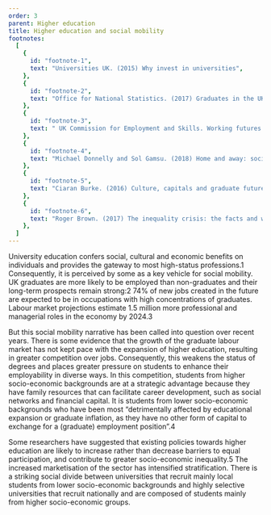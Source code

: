 ```yaml
---
order: 3
parent: Higher education
title: Higher education and social mobility
footnotes:
  [
    {
      id: "footnote-1",
      text: "Universities UK. (2015) Why invest in universities",
    },
    {
      id: "footnote-2",
      text: "Office for National Statistics. (2017) Graduates in the UK labour market.",
    },
    {
      id: "footnote-3",
      text: " UK Commission for Employment and Skills. Working futures 2014-2024.",
    },
    {
      id: "footnote-4",
      text: "Michael Donnelly and Sol Gamsu. (2018) Home and away: social, ethnic and spatial inequalities in student mobility. The Sutton Trust.",
    },
    {
      id: "footnote-5",
      text: "Ciaran Burke. (2016) Culture, capitals and graduate futures: Degrees of class. Routledge. P. 56.",
    },
    {
      id: "footnote-6",
      text: "Roger Brown. (2017) The inequality crisis: the facts and what we can do about it. Policy Press.",
    },
  ]
---
```



University education confers social, cultural and economic benefits on
individuals and provides the gateway to most high-status
professions.<FootnoteLink linkId="footnote-1">1</FootnoteLink> Consequently, it
is perceived by some as a key vehicle for social mobility. UK graduates are more
likely to be employed than non-graduates and their long-term prospects remain
strong:<FootnoteLink linkId="footnote-2">2</FootnoteLink> 74% of new jobs
created in the future are expected to be in occupations with high concentrations
of graduates. Labour market projections estimate 1.5 million more professional
and managerial roles in the economy by 2024.<FootnoteLink
linkId="footnote-3">3</FootnoteLink>

<ResearchImage imageName="higher-education-and-social-mobility.jpg" />

But this social mobility narrative has been called into question over recent
years. There is some evidence that the growth of the graduate labour market has
not kept pace with the expansion of higher education, resulting in greater
competition over jobs. Consequently, this weakens the status of degrees and
places greater pressure on students to enhance their employability in diverse
ways. In this competition, students from higher socio-economic backgrounds are
at a strategic advantage because they have family resources that can facilitate
career development, such as social networks and financial capital. It is
students from lower socio-economic backgrounds who have been most “detrimentally
affected by educational expansion or graduate inflation, as they have no other
form of capital to exchange for a (graduate) employment position”.<FootnoteLink
linkId="footnote-4">4</FootnoteLink>

Some researchers have suggested that existing policies towards higher education
are likely to increase rather than decrease barriers to equal participation, and
contribute to greater socio-economic inequality.<FootnoteLink
linkId="footnote-5">5</FootnoteLink> The increased marketisation of the sector
has intensified stratification. There is a striking social divide between
universities that recruit mainly local students from lower socio-economic
backgrounds and highly selective universities that recruit nationally and are
composed of students mainly from higher socio-economic groups.
